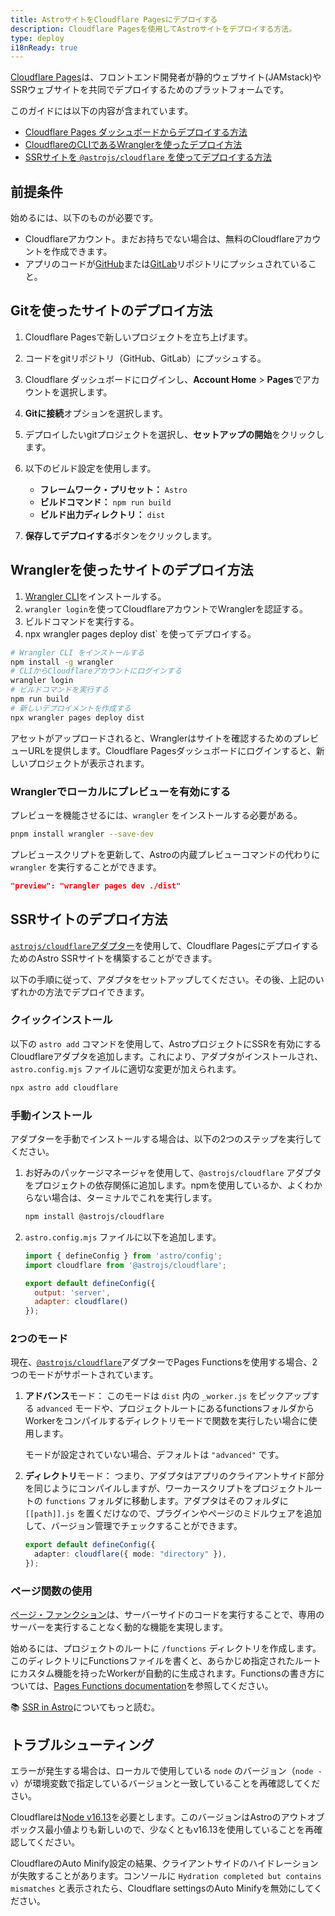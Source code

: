 ```yaml
---
title: AstroサイトをCloudflare Pagesにデプロイする
description: Cloudflare Pagesを使用してAstroサイトをデプロイする方法。
type: deploy
i18nReady: true
---
```


[Cloudflare Pages](https://pages.cloudflare.com/)は、フロントエンド開発者が静的ウェブサイト(JAMstack)やSSRウェブサイトを共同でデプロイするためのプラットフォームです。

このガイドには以下の内容が含まれています。

- [Cloudflare Pages ダッシュボードからデプロイする方法](#gitを使ったサイトのデプロイ方法)
- [CloudflareのCLIであるWranglerを使ったデプロイ方法](#wranglerを使ったサイトのデプロイ方法)
- [SSRサイトを `@astrojs/cloudflare` を使ってデプロイする方法](#ssrサイトのデプロイ方法)

## 前提条件

始めるには、以下のものが必要です。

- Cloudflareアカウント。まだお持ちでない場合は、無料のCloudflareアカウントを作成できます。
- アプリのコードが[GitHub](https://github.com/)または[GitLab](https://about.gitlab.com/)リポジトリにプッシュされていること。

## Gitを使ったサイトのデプロイ方法

1. Cloudflare Pagesで新しいプロジェクトを立ち上げます。
2. コードをgitリポジトリ（GitHub、GitLab）にプッシュする。
3. Cloudflare ダッシュボードにログインし、**Account Home** > **Pages**でアカウントを選択します。
4. **Gitに接続**オプションを選択します。
5. デプロイしたいgitプロジェクトを選択し、**セットアップの開始**をクリックします。
6. 以下のビルド設定を使用します。

    - **フレームワーク・プリセット：** `Astro`
    - **ビルドコマンド：** `npm run build`
    - **ビルド出力ディレクトリ：** `dist`

7. **保存してデプロイする**ボタンをクリックします。

## Wranglerを使ったサイトのデプロイ方法

1. [Wrangler CLI](https://developers.cloudflare.com/workers/wrangler/get-started/)をインストールする。
2. `wrangler login`を使ってCloudflareアカウントでWranglerを認証する。
3. ビルドコマンドを実行する。
4. npx wrangler pages deploy dist` を使ってデプロイする。

```bash
# Wrangler CLI をインストールする
npm install -g wrangler
# CLIからCloudflareアカウントにログインする
wrangler login
# ビルドコマンドを実行する
npm run build
# 新しいデプロイメントを作成する
npx wrangler pages deploy dist
```

アセットがアップロードされると、Wranglerはサイトを確認するためのプレビューURLを提供します。Cloudflare Pagesダッシュボードにログインすると、新しいプロジェクトが表示されます。

### Wranglerでローカルにプレビューを有効にする

プレビューを機能させるには、`wrangler` をインストールする必要がある。

```bash
pnpm install wrangler --save-dev
```

プレビュースクリプトを更新して、Astroの内蔵プレビューコマンドの代わりに `wrangler` を実行することができます。


```json title="package.json"
"preview": "wrangler pages dev ./dist"
```

## SSRサイトのデプロイ方法

[`astrojs/cloudflare`アダプター](/ja/guides/integrations-guide/cloudflare/)を使用して、Cloudflare PagesにデプロイするためのAstro SSRサイトを構築することができます。

以下の手順に従って、アダプタをセットアップしてください。その後、上記のいずれかの方法でデプロイできます。

### クイックインストール

以下の `astro add` コマンドを使用して、AstroプロジェクトにSSRを有効にするCloudflareアダプタを追加します。これにより、アダプタがインストールされ、`astro.config.mjs` ファイルに適切な変更が加えられます。

```bash
npx astro add cloudflare
```

### 手動インストール

アダプターを手動でインストールする場合は、以下の2つのステップを実行してください。

1. お好みのパッケージマネージャを使用して、`@astrojs/cloudflare` アダプタをプロジェクトの依存関係に追加します。npmを使用しているか、よくわからない場合は、ターミナルでこれを実行します。

    ```bash
    npm install @astrojs/cloudflare
    ```

2. `astro.config.mjs` ファイルに以下を追加します。

    ```js title="astro.config.mjs" ins={2, 5-6}
    import { defineConfig } from 'astro/config';
    import cloudflare from '@astrojs/cloudflare';

    export default defineConfig({
      output: 'server',
      adapter: cloudflare()
    });
    ```

### 2つのモード

現在、[`@astrojs/cloudflare`](https://github.com/withastro/astro/tree/main/packages/integrations/cloudflare#readme)アダプターでPages Functionsを使用する場合、2つのモードがサポートされています。

1. **アドバンス**モード： このモードは `dist` 内の `_worker.js` をピックアップする `advanced` モードや、プロジェクトルートにあるfunctionsフォルダからWorkerをコンパイルするディレクトリモードで関数を実行したい場合に使用します。

    モードが設定されていない場合、デフォルトは `"advanced"` です。

2. **ディレクトリ**モード： つまり、アダプタはアプリのクライアントサイド部分を同じようにコンパイルしますが、ワーカースクリプトをプロジェクトルートの `functions` フォルダに移動します。アダプタはそのフォルダに `[[path]].js` を置くだけなので、プラグインやページのミドルウェアを追加して、バージョン管理でチェックすることができます。

    ```ts title="astro.config.mjs" "directory"
    export default defineConfig({
      adapter: cloudflare({ mode: "directory" }),
    });
    ```
### ページ関数の使用

[ページ・ファンクション](https://developers.cloudflare.com/pages/platform/functions/)は、サーバーサイドのコードを実行することで、専用のサーバーを実行することなく動的な機能を実現します。

始めるには、プロジェクトのルートに `/functions` ディレクトリを作成します。このディレクトリにFunctionsファイルを書くと、あらかじめ指定されたルートにカスタム機能を持ったWorkerが自動的に生成されます。Functionsの書き方については、[Pages Functions documentation](https://developers.cloudflare.com/pages/platform/functions/)を参照してください。

📚 [SSR in Astro](/ja/guides/server-side-rendering/)についてもっと読む。

## トラブルシューティング

エラーが発生する場合は、ローカルで使用している `node` のバージョン（`node -v`）が環境変数で指定しているバージョンと一致していることを再確認してください。

Cloudflareは[Node v16.13](https://miniflare.dev/get-started/cli#installation)を必要とします。このバージョンはAstroのアウトオブボックス最小値よりも新しいので、少なくともv16.13を使用していることを再確認してください。

CloudflareのAuto Minify設定の結果、クライアントサイドのハイドレーションが失敗することがあります。コンソールに `Hydration completed but contains mismatches` と表示されたら、Cloudflare settingsのAuto Minifyを無効にしてください。
